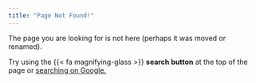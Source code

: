 ```yaml
---
title: "Page Not Found!"
---
```


The page you are looking for is not here (perhaps it was moved or renamed).

Try using the {{< fa magnifying-glass >}} **search button** at the top of the page or <a href="https://www.google.com/search?q=site%3Aadegendre.com" target="_blank">searching on Google.</a>

